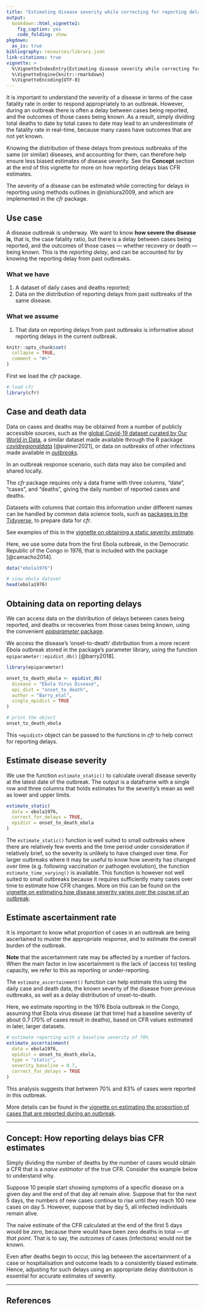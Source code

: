 ```yaml
---
title: "Estimating disease severity while correcting for reporting delays"
output:
  bookdown::html_vignette2:
    fig_caption: yes
    code_folding: show
pkgdown:
  as_is: true
bibliography: resources/library.json
link-citations: true
vignette: >
  %\VignetteIndexEntry{Estimating disease severity while correcting for reporting delays}
  %\VignetteEngine{knitr::rmarkdown}
  %\VignetteEncoding{UTF-8}
---
```


It is important to understand the severity of a disease in terms of the case fatality rate in order to respond appropriately to an outbreak.
However, during an outbreak there is often a delay between cases being reported, and the outcomes of those cases being known. As a result, simply dividing total deaths to date by total cases to date may lead to an underestimate of the fatality rate in real-time, because many cases have outcomes that are not yet known.

Knowing the distribution of these delays from previous outbreaks of the same (or similar) diseases, and accounting for them, can therefore help ensure less biased estimates of disease severity.
See the **Concept** section at the end of this vignette for more on how reporting delays bias CFR estimates.

The severity of a disease can be estimated while correcting for delays in reporting using methods outlines in @nishiura2009, and which are implemented in the _cfr_ package.

::: {.alert .alert-primary}
## Use case {-}

A disease outbreak is underway. We want to know **how severe the disease is**, that is, the case fatality ratio, but there is a delay between cases being reported, and the outcomes of those cases --- whether recovery or death --- being known. This is the _reporting delay_, and can be accounted for by knowing the reporting delay from past outbreaks.
:::

::: {.alert .alert-secondary}
### What we have {-}

  1. A dataset of daily cases and deaths reported;
  2. Data on the distribution of reporting delays from past outbreaks of the same disease.

### What we assume {-}

  1. That data on reporting delays from past outbreaks is informative about reporting delays in the current outbreak.
:::

```r
knitr::opts_chunk$set(
  collapse = TRUE,
  comment = "#>"
)
```

First we load the _cfr_ package.

```r
# load cfr
library(cfr)
```

## Case and death data {-}

Data on cases and deaths may be obtained from a number of publicly accessible sources, such as the [global Covid-19 dataset curated by Our World in Data](https://ourworldindata.org/coronavirus), a similar dataset made available through the R package [_covidregionaldata_](https://github.com/epiforecasts/covidregionaldata) [@palmer2021], or data on outbreaks of other infections made available in [_outbreaks_](https://cran.r-project.org/web/packages/outbreaks/index.html).

In an outbreak response scenario, such data may also be compiled and shared locally.

The _cfr_ package requires only a data frame with three columns, "date", "cases", and "deaths", giving the daily number of reported cases and deaths.

::: {.alert .alert-warning}
Datasets with columns that contain this information under different names can be handled by common data science tools, such as [packages in the Tidyverse](https://www.tidyverse.org/), to prepare data for _cfr_.

See examples of this in the [vignette on obtaining a static severity estimate](estimate_static_severity.html).
:::

Here, we use some data from the first Ebola outbreak, in the Democratic Republic of the Congo in 1976, that is included with the package [@camacho2014].

```r
data("ebola1976")

# view ebola dataset
head(ebola1976)
```

## Obtaining data on reporting delays

We can access data on the distribution of delays between cases being reported, and deaths or recoveries from those cases being known, using the convenient [_epiparameter_ package](https://epiverse-trace.github.io/epiparameter/).

We access the disease's 'onset-to-death' distribution from a more recent Ebola outbreak stored in the package's parameter library, using the function `epiparameter::epidist_db()` [@barry2018].

```r
library(epiparameter)
```

```r
onset_to_death_ebola <- epidist_db(
  disease = "Ebola Virus Disease",
  epi_dist = "onset_to_death",
  author = "Barry_etal",
  single_epidist = TRUE
)

# print the object
onset_to_death_ebola
```

This `<epidist>` object can be passed to the functions in _cfr_ to help correct for reporting delays.

## Estimate disease severity

We use the function `estimate_static()` to calculate overall disease severity at the latest date of the outbreak. The output is a dataframe with a single row and three columns that holds estimates for the severity's mean as well as lower and upper limits.

```r
estimate_static(
  data = ebola1976,
  correct_for_delays = TRUE,
  epidist = onset_to_death_ebola
)
```

The `estimate_static()` function is well suited to small outbreaks where there are relatively few events and the time period under consideration if relatively brief, so the severity is unlikely to have changed over time. For larger outbreaks where it may be useful to know how severity has changed over time (e.g. following vaccination or pathogen evolution), the function `estimate_time_varying()` is available. This function is however not well suited to small outbreaks because it requires sufficiently many cases over time to estimate how CFR changes. More on this can be found on the [vignette on estimating how disease severity varies over the course of an outbreak](estimate_time_varying_severity.html).

## Estimate ascertainment rate

It is important to know what proportion of cases in an outbreak are being ascertained to muster the appropriate response, and to estimate the overall burden of the outbreak.

**Note** that the ascertainment rate may be affected by a number of factors.
When the main factor in low ascertainment is the lack of (access to) testing capacity, we refer to this as reporting or under-reporting.

The `estimate_ascertainment()` function can help estimate this using the daily case and death data, the known severity of the disease from previous outbreaks, as well as a delay distribution of onset-to-death.

Here, we estimate reporting in the 1976 Ebola outbreak in the Congo, assuming that Ebola virus disease (at that time) had a baseline severity of about 0.7 (70% of cases result in deaths), based on CFR values estimated in later, larger datasets.

```r
# estimate reporting with a baseline severity of 70%
estimate_ascertainment(
  data = ebola1976,
  epidist = onset_to_death_ebola,
  type = "static",
  severity_baseline = 0.7,
  correct_for_delays = TRUE
)
```

This analysis suggests that between 70% and 83% of cases were reported in this outbreak.

More details can be found in the [vignette on estimating the proportion of cases that are reported during an outbreak](estimate_ascertainment.html).

---

## Concept: How reporting delays bias CFR estimates

Simply dividing the number of deaths by the number of cases would obtain a CFR that is a _naive estimator_ of the true CFR.
Consider the example below to understand why.

Suppose 10 people start showing symptoms of a specific disease on a given day and the end of that day all remain alive.
Suppose that for the next 5 days, the numbers of new cases continue to rise until they reach 100 new cases on day 5.
However, suppose that by day 5, all infected individuals remain alive.

The naive estimate of the CFR calculated at the end of the first 5 days would be _zero_, because there would have been zero deaths in total --- _at that point_.
That is to say, the _outcomes_ of cases (infections) would not be known.

Even after deaths begin to occur, this lag between the ascertainment of a case or hospitalisation and outcome leads to a consistently biased estimate.
Hence, adjusting for such delays using an appropriate delay distribution is essential for accurate estimates of severity.

---

## References

